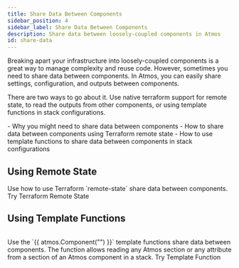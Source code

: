 ```yaml
---
title: Share Data Between Components
sidebar_position: 4
sidebar_label: Share Data Between Components
description: Share data between loosely-coupled components in Atmos
id: share-data
---
```


<Intro>
Breaking apart your infrastructure into loosely-coupled components is a great way to manage complexity and reuse code. However, sometimes you need to share data between components. In Atmos, you can easily share settings, configuration, and outputs between components.

</Intro>

There are two ways to go about it. Use native terraform support for remote state, to read the outputs from other components, or using template functions in stack configurations.

<KeyPoints>
- Why you might need to share data between components
- How to share data between components using Terraform remote state
- How to use template functions to share data between components in stack configurations
</KeyPoints>

## Using Remote State

<ActionCard>
Use how to use Terraform `remote-state` share data between components.
<PrimaryCTA to="/core-concepts/components/terraform/remote-state">Try Terraform Remote State</PrimaryCTA>
</ActionCard>

## Using Template Functions

```yaml
```

<ActionCard>
Use the `{{ atmos.Component("<something>") }}` template functions share data between components. The function allows reading any Atmos section or any attribute from a section of an Atmos component in a stack.
<PrimaryCTA to="/core-concepts/stacks/templates/functions/atmos.Component">Try Template Function</PrimaryCTA>
</ActionCard>
